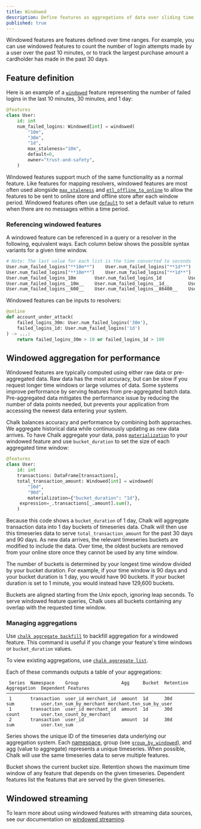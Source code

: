 ```yaml
---
title: Windowed
description: Define features as aggregations of data over sliding time ranges.
published: true
---
```


Windowed features are features defined over time ranges. For example, you can use windowed
features to count the number of login attempts made by a user over the past 10 minutes, or
to track the largest purchase amount a cardholder has made in the past 30 days.

## Feature definition

Here is an example of a [`windowed`](/api-docs/#windowed) feature representing the number of
failed logins in the last 10 minutes, 30 minutes, and 1 day:

```py
@features
class User:
    id: int
    num_failed_logins: Windowed[int] = windowed(
        "10m",
        "30m",
        "1d",
        max_staleness="10m",
        default=0,
        owner="trust-and-safety",
    )
```

Windowed features support much of the same functionality as a normal feature. Like features for mapping resolvers,
windowed features are most often used alongside [`max_staleness`](/api-docs#windowed.max_staleness) and
[`etl_offline_to_online`](/api-docs#windowed.etl_offline_to_online) to allow the features to be sent to online store and
offline store after each window period.  Windowed features often use [`default`](/api-docs#windowed.default) to set a
default value to return when there are no messages within a time period.

### Referencing windowed features

A windowed feature can be referenced in a query or a resolver in the following, equivalent ways. Each
column below shows the possible syntax variants for a given time window.

```py
# Note: The last value for each list is the time converted to seconds
User.num_failed_logins("**10m**")    User.num_failed_logins("**1d**")       User.num_failed_logins("**1h30m**")
User.num_failed_logins["**10m**"]    User.num_failed_logins["**1d**"]       User.num_failed_logins["**1h30m**"]
User.num_failed_logins_10m       User.num_failed_logins_1d          User.num_failed_logins_1h30m
User.num_failed_logins__10m__    User.num_failed_logins__1d__       User.num_failed_logins__1h30m__
User.num_failed_logins__600__    User.num_failed_logins__86400__    User.num_failed_logins__5400__
```

Windowed features can be inputs to resolvers:

```python
@online
def account_under_attack(
    failed_logins_30m: User.num_failed_logins('30m'),
    failed_logins_1d: User.num_failed_logins('1d')
) -> ...:
    return failed_logins_30m > 10 or failed_logins_1d > 100
```


## Windowed aggregation for performance

Windowed features are typically computed using either raw data or pre-aggregated data. Raw data has the most accuracy,
but can be slow if you request longer time windows or large volumes of data. Some systems improve performance by serving
features from pre-aggregated batch data. Pre-aggregated data mitigates the performance issue by reducing the number of
data points needed, but prevents your application from accessing the newest data entering your system.

Chalk balances accuracy and performance by combining both approaches. We aggregate historical data while continuously
updating as new data arrives. To have Chalk aggregate your data, pass
[`materialization`](/api-docs#windowed.materialization) to your windowed feature and use `bucket_duration` to set the size
of each aggregated time window:

```python
@features
class User:
    id: int
    transactions: DataFrame[transactions],
    total_transaction_amount: Windowed[int] = windowed(
        "10d",
        "90d",
        materialization={"bucket_duration": "1d"},
	 expression=_.transactions[_.amount].sum(),
    )
```

Because this code shows a `bucket_duration` of 1 day, Chalk will aggregate transaction data into 1 day buckets of
timeseries data. Chalk will then use this timeseries data to serve `total_transaction_amount` for the past 30 days and
90 days. As new data arrives, the relevant timeseries buckets are modified to include the data. Over time, the oldest
buckets are removed from your online store once they cannot be used by any time window.

The number of buckets is determined by your longest time window divided by your bucket duration. For example, if your
time window is 90 days and your bucket duration is 1 day, you would have 90 buckets. If your bucket duration is set to 1
minute, you would instead have 129,600 buckets.

Buckets are aligned starting from the Unix epoch, ignoring leap seconds. To serve windowed feature queries, Chalk uses
all buckets containing any overlap with the requested time window.

### Managing aggregations

Use [`chalk aggregate backfill`](/cli/aggregate_backfill) to backfill aggregation for a windowed feature. This command
is useful if you change your feature's time windows or `bucket_duration` values.

To view existing aggregations, use [`chalk aggregate list`](/cli/aggregate_list).

Each of these commands outputs a table of your aggregations:

```
 Series  Namespace    Group                Agg     Bucket  Retention  Aggregation  Dependent Features
────────────────────────────────────────────────────────────────────────────────────────────────────────────────────────────────────
 1       transaction  user_id merchant_id  amount  1d      30d        sum          user.txn_sum_by_merchant merchant.txn_sum_by_user
 1       transaction  user_id merchant_id  amount  1d      30d        count        user.txn_count_by_merchant
 2       transaction  user_id              amount  1d      30d        sum          user.txn_sum
```

Series shows the unique ID of the timeseries data underlying our aggregation system. Each
[namespace](/docs/features#namespacing), group (see
[`group_by_windowed`](/docs/aggregations#grouping-windowed-features)), and agg (value to aggregate) represents a unique
timeseries. When possible, Chalk will use the same timeseries data to serve multiple features.

Bucket shows the current bucket size. Retention shows the maximum time window of any feature that depends on the given
timeseries. Dependent features list the features that are served by the given timeseries.

## Windowed streaming
To learn more about using windowed features with streaming data sources, see our
documentation on [windowed streaming](/docs/windowed-streaming).
